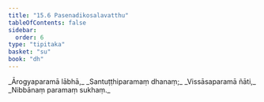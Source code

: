 ```yaml
---
title: "15.6 Pasenadikosalavatthu"
tableOfContents: false
sidebar:
  order: 6
type: "tipitaka"
basket: "su"
book: "dh"
---
```



<DynamicBreadcrumb />

<Division number="204" book="dh">

<Paragraph number="220" type="verses" book="dh">
_Ārogyaparamā lābhā,_  
_Santuṭṭhiparamaṃ dhanaṃ;_  
_Vissāsaparamā ñāti,_  
_Nibbānaṃ paramaṃ sukhaṃ._
</Paragraph>
</Division>